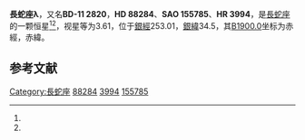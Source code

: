 {{Starbox begin
| name = 長蛇座λ
}}
{{Starbox observe
| epoch = [[J2000.0|J2000.0]]
| constell = [[長蛇座|長蛇座]]<ref name=SIMBAD>{{cite web
 | url=http://simbad.u-strasbg.fr/simbad/sim-id?Ident=HR+3994
 | title =Pulsating variable Star
 | publisher=Centre de Données astronomiques de Strasbourg
 | work=SIMBAD
 | accessdate=2012-07-13}}</ref><ref name=DATA>{{cite web
 | url=http://vizier.u-strasbg.fr/viz-bin/VizieR-5?-out.add=.&-source=5050&-corr=PK=HR&-out.max=9999&HR=3994
 | title =VizieR Detailed Page
 | accessdate=2012-07-13}}</ref>
| 星官 = 
| ra = {{RA|10|10|35.3}}<ref name=SIMBAD /><ref name=DATA />
| dec = {{DEC|-12|21|15}}<ref name=SIMBAD /><ref name=DATA />
| appmag_v = 3.61<ref name=SIMBAD /><ref name=DATA />
}}
{{Starbox character
| class = K0IIICN1<ref name=SIMBAD /><ref name=DATA />
| b-v = 1.01<ref name=SIMBAD /><ref name=DATA />
| u-b = 0.92<ref name=SIMBAD /><ref name=DATA />
| r-i = 0.48<ref name=SIMBAD /><ref name=DATA />
| variable = 
}}
{{Starbox astrometry
| radial_v = 0.92
| prop_mo_ra = 19
| parallax = 0.027
| p_error = 
}}
{{Starbox catalog
| names =BD-11 2820，[[SAO星表|SAO]] 155785，[[HD星表|HD]] 88284，[[HR星表|HR]] 3994}}
{{Starbox reference |Simbad=HR+3994}}
{{Starbox end}}

'''長蛇座λ'''，又名'''BD-11 2820'''，'''HD 88284'''、'''SAO 155785'''、'''HR 3994'''，是[[長蛇座|長蛇座]]的一颗恒星<ref name=SIMBAD /><ref name=DATA />，视星等为3.61，位于[[銀道座標系|銀經]]253.01，[[銀道座標系|銀緯]]34.5，其[[B1900.0|B1900.0]]坐标为赤經{{RA|10|5|42.7}}，赤緯{{DEC|-11|34.5|35}}。

== 参考文献 ==
{{reflist}}

{{star-stub}}

{{長蛇座恒星}}
{{星官|张宿|6|5}}
[[Category:長蛇座|Category:長蛇座]]
[[Category:HD和HDE天體|88284]]
[[Category:HR天體|3994]]
[[Category:SAO天體|155785]]